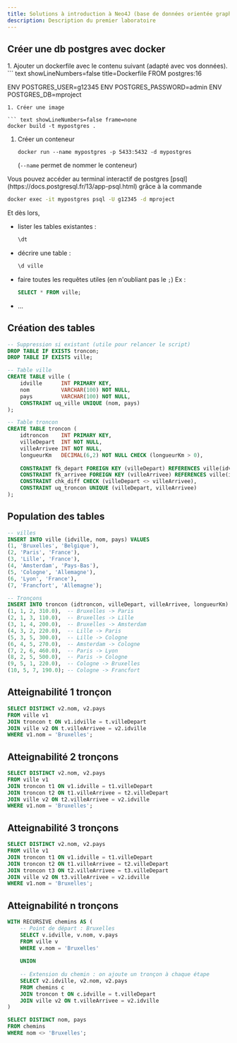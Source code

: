```yaml
---
title: Solutions à introduction à Neo4J (base de données orientée graphes)
description: Description du premier laboratoire
---
```



## Créer une db postgres avec docker

<Steps>
1. Ajouter un dockerfile avec le contenu suivant (adapté avec vos données).
   ``` text showLineNumbers=false title=Dockerfile
   FROM postgres:16
   
   ENV POSTGRES_USER=g12345
   ENV POSTGRES_PASSWORD=admin
   ENV POSTGRES_DB=mproject
   ```
1. Créer une image

   ``` text showLineNumbers=false frame=none
   docker build -t mypostgres .
   ```

1. Créer un conteneur

   ``` text showLineNumbers=false frame=none
   docker run --name mypostgres -p 5433:5432 -d mypostgres
   ```
   (`--name` permet de nommer le conteneur)

</Steps>

<Aside title="Docker - psql" icon="seti:docker">
Vous pouvez accéder au terminal interactif de postgres [psql](https://docs.postgresql.fr/13/app-psql.html) grâce à la commande

   ``` bash showLineNumbers=false frame=none
   docker exec -it mypostgres psql -U g12345 -d mproject
   ```
Et dès lors,
* lister les tables existantes :
   ``` sql showLineNumbers=false frame=none
   \dt
   ```
* décrire une  table :
   ``` sql showLineNumbers=false frame=none
   \d ville
   ```
  
* faire toutes les requêtes utiles (en n'oubliant pas le `;`)
   Ex : 
   ``` sql showLineNumbers=false frame=none
   SELECT * FROM ville;
   ``` 
* ...
</Aside>

## Création des tables

``` SQL
-- Suppression si existant (utile pour relancer le script)
DROP TABLE IF EXISTS troncon;
DROP TABLE IF EXISTS ville;

-- Table ville
CREATE TABLE ville (
    idville      INT PRIMARY KEY,
    nom          VARCHAR(100) NOT NULL,
    pays         VARCHAR(100) NOT NULL,
    CONSTRAINT uq_ville UNIQUE (nom, pays)
);

-- Table troncon
CREATE TABLE troncon (
    idtroncon    INT PRIMARY KEY,
    villeDepart  INT NOT NULL,
    villeArrivee INT NOT NULL,
    longueurKm   DECIMAL(6,2) NOT NULL CHECK (longueurKm > 0),
    
    CONSTRAINT fk_depart FOREIGN KEY (villeDepart) REFERENCES ville(idville),
    CONSTRAINT fk_arrivee FOREIGN KEY (villeArrivee) REFERENCES ville(idville),
    CONSTRAINT chk_diff CHECK (villeDepart <> villeArrivee),
    CONSTRAINT uq_troncon UNIQUE (villeDepart, villeArrivee)
);
```

## Population des tables 

``` SQL
-- villes
INSERT INTO ville (idville, nom, pays) VALUES
(1, 'Bruxelles', 'Belgique'),
(2, 'Paris', 'France'),
(3, 'Lille', 'France'),
(4, 'Amsterdam', 'Pays-Bas'),
(5, 'Cologne', 'Allemagne'),
(6, 'Lyon', 'France'),
(7, 'Francfort', 'Allemagne');

-- Tronçons
INSERT INTO troncon (idtroncon, villeDepart, villeArrivee, longueurKm) VALUES
(1, 1, 2, 310.0),  -- Bruxelles -> Paris
(2, 1, 3, 110.0),  -- Bruxelles -> Lille
(3, 1, 4, 200.0),  -- Bruxelles -> Amsterdam
(4, 3, 2, 220.0),  -- Lille -> Paris
(5, 3, 5, 300.0),  -- Lille -> Cologne
(6, 4, 5, 270.0),  -- Amsterdam -> Cologne
(7, 2, 6, 460.0),  -- Paris -> Lyon
(8, 2, 5, 500.0),  -- Paris -> Cologne
(9, 5, 1, 220.0),  -- Cologne -> Bruxelles
(10, 5, 7, 190.0); -- Cologne -> Francfort
```

## Atteignabilité 1 tronçon

```SQL
SELECT DISTINCT v2.nom, v2.pays
FROM ville v1
JOIN troncon t ON v1.idville = t.villeDepart
JOIN ville v2 ON t.villeArrivee = v2.idville
WHERE v1.nom = 'Bruxelles';
```

## Atteignabilité 2 tronçons

```SQL
SELECT DISTINCT v2.nom, v2.pays
FROM ville v1
JOIN troncon t1 ON v1.idville = t1.villeDepart
JOIN troncon t2 ON t1.villeArrivee = t2.villeDepart
JOIN ville v2 ON t2.villeArrivee = v2.idville
WHERE v1.nom = 'Bruxelles';
```
## Atteignabilité 3 tronçons

```SQL
SELECT DISTINCT v2.nom, v2.pays
FROM ville v1
JOIN troncon t1 ON v1.idville = t1.villeDepart
JOIN troncon t2 ON t1.villeArrivee = t2.villeDepart
JOIN troncon t3 ON t2.villeArrivee = t3.villeDepart
JOIN ville v2 ON t3.villeArrivee = v2.idville
WHERE v1.nom = 'Bruxelles';
```
## Atteignabilité n tronçons

```SQL
WITH RECURSIVE chemins AS (
    -- Point de départ : Bruxelles
    SELECT v.idville, v.nom, v.pays
    FROM ville v
    WHERE v.nom = 'Bruxelles'
    
    UNION
    
    -- Extension du chemin : on ajoute un tronçon à chaque étape
    SELECT v2.idville, v2.nom, v2.pays
    FROM chemins c
    JOIN troncon t ON c.idville = t.villeDepart
    JOIN ville v2 ON t.villeArrivee = v2.idville
)

SELECT DISTINCT nom, pays
FROM chemins
WHERE nom <> 'Bruxelles';
```
